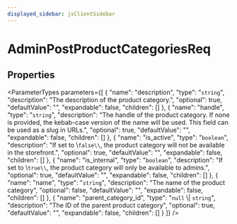 ```yaml
---
displayed_sidebar: jsClientSidebar
---
```



# AdminPostProductCategoriesReq

## Properties

<ParameterTypes parameters={[
  {
    "name": "description",
    "type": "`string`",
    "description": "The description of the product category.",
    "optional": true,
    "defaultValue": "",
    "expandable": false,
    "children": []
  },
  {
    "name": "handle",
    "type": "`string`",
    "description": "The handle of the product category. If none is provided, the kebab-case version of the name will be used. This field can be used as a slug in URLs.",
    "optional": true,
    "defaultValue": "",
    "expandable": false,
    "children": []
  },
  {
    "name": "is_active",
    "type": "`boolean`",
    "description": "If set to \\`false\\`, the product category will not be available in the storefront.",
    "optional": true,
    "defaultValue": "",
    "expandable": false,
    "children": []
  },
  {
    "name": "is_internal",
    "type": "`boolean`",
    "description": "If set to \\`true\\`, the product category will only be available to admins.",
    "optional": true,
    "defaultValue": "",
    "expandable": false,
    "children": []
  },
  {
    "name": "name",
    "type": "`string`",
    "description": "The name of the product category",
    "optional": false,
    "defaultValue": "",
    "expandable": false,
    "children": []
  },
  {
    "name": "parent_category_id",
    "type": "``null`` \\| `string`",
    "description": "The ID of the parent product category",
    "optional": true,
    "defaultValue": "",
    "expandable": false,
    "children": []
  }
]} />
